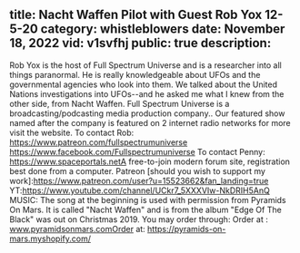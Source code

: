 title: Nacht Waffen Pilot with Guest Rob Yox 12-5-20
category: whistleblowers
date: November 18, 2022
vid: v1svfhj
public: true
description:
---
Rob Yox is the host of Full Spectrum Universe and is a researcher into all things paranormal. He is really knowledgeable about UFOs and the governmental agencies who look into them. We talked about the United Nations investigations into UFOs--and he asked me what I knew from the other side, from Nacht Waffen.
Full Spectrum Universe is a broadcasting/podcasting media production company.. Our featured show named after the company is featured on 2 internet radio networks for more visit the website.
To contact Rob:
https://www.patreon.com/fullspectrumuniverse
https://www.facebook.com/Fullspectrumuniverse
To contact Penny:
https://www.spaceportals.netA free-to-join modern forum site, registration best done from a computer.
Patreon [should you wish to support my work]:https://www.patreon.com/user?u=15523662&fan_landing=true
YT:https://www.youtube.com/channel/UCkr7_5XXXVIw-NkDRIH5AnQ
MUSIC:
The song at the beginning is used with permission from Pyramids On Mars.
It is called "Nacht Waffen" and is from the album "Edge Of The Black" was out on Christmas 2019.
You may order through:
Order at : www.pyramidsonmars.comOrder at: https://pyramids-on-mars.myshopify.com/
